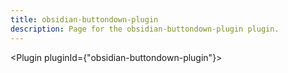 ---
title: obsidian-buttondown-plugin
description: Page for the obsidian-buttondown-plugin plugin.
---


<Plugin pluginId={"obsidian-buttondown-plugin"}></Plugin>